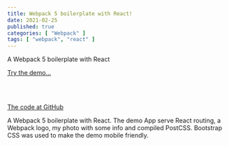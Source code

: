 ```yaml
---
title: Webpack 5 boilerplate with React!
date: 2021-02-25
published: true
categories: [ "Webpack" ]
tags: [ "webpack", "react" ]
---
```



A Webpack 5 boilerplate with React

<a href="https://webpack5react.persteenolsen.com/" target="_blank">Try the demo...</a>

<br /><br />

<a href="https://github.com/persteenolsen/webpack-5-react-boilerplate" target="_blank">The code at GitHub</a>

A Webpack 5 boilerplate with React. The demo App serve React routing, a Webpack logo, my photo with some info and compiled PostCSS. Bootstrap CSS was used to make the demo mobile friendly.

